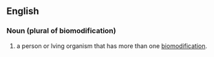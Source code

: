 ==English==

===Noun (plural of biomodification)===

# a person or lving organism that has more than one [[biomodification]].